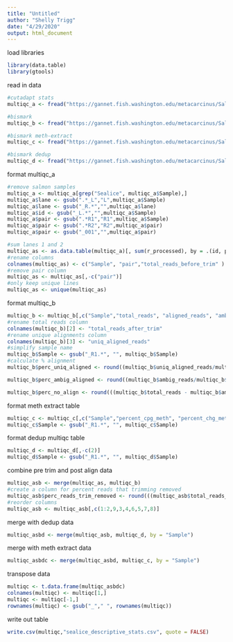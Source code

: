```yaml
---
title: "Untitled"
author: "Shelly Trigg"
date: "4/29/2020"
output: html_document
---
```


load libraries
```r
library(data.table)
library(gtools)
```

read in data 
```r
#cutadapt stats
multiqc_a <- fread("https://gannet.fish.washington.edu/metacarcinus/Salmo_Calig/analyses/20200427/TG_PE_Calig_Aligned/multiqc_data/multiqc_cutadapt.txt", header = TRUE, sep = "\t", stringsAsFactors = FALSE)

#bismark
multiqc_b <- fread("https://gannet.fish.washington.edu/metacarcinus/Salmo_Calig/analyses/20200427/TG_PE_Calig_Aligned/multiqc_data/multiqc_bismark_alignment.txt", header = TRUE, sep = "\t", stringsAsFactors = FALSE)

#bismark meth-extract
multiqc_c <- fread("https://gannet.fish.washington.edu/metacarcinus/Salmo_Calig/analyses/20200427/TG_PE_Calig_Aligned/multiqc_data/multiqc_bismark_methextract.txt", header = TRUE, sep = "\t", stringsAsFactors = FALSE)

#bismark dedup
multiqc_d <- fread("https://gannet.fish.washington.edu/metacarcinus/Salmo_Calig/analyses/20200427/TG_PE_Calig_Aligned/multiqc_data/multiqc_bismark_dedup.txt", header = TRUE, sep = "\t", stringsAsFactors = FALSE)

```


format multiqc_a
```r
#remove salmon samples 
multiqc_a <- multiqc_a[grep("Sealice", multiqc_a$Sample),]
multiqc_a$lane <- gsub(".*_L","L",multiqc_a$Sample)
multiqc_a$lane <- gsub("_R.*","",multiqc_a$lane)
multiqc_a$id <- gsub("_L.*","",multiqc_a$Sample)
multiqc_a$pair <- gsub(".*R1","R1",multiqc_a$Sample)
multiqc_a$pair <- gsub(".*R2","R2",multiqc_a$pair)
multiqc_a$pair <- gsub("_001","",multiqc_a$pair)

#sum lanes 1 and 2
multiqc_as <- as.data.table(multiqc_a)[, sum(r_processed), by = .(id, pair)]
#rename columns
colnames(multiqc_as) <- c("Sample", "pair","total_reads_before_trim" )
#remove pair column
multiqc_as <- multiqc_as[,-c("pair")]
#only keep unique lines
multiqc_as <- unique(multiqc_as)
```


format multiqc_b
```r
multiqc_b <- multiqc_b[,c("Sample","total_reads", "aligned_reads", "ambig_reads")]
#rename total reads column
colnames(multiqc_b)[2] <- "total_reads_after_trim"
#rename unique alignments column
colnames(multiqc_b)[3] <- "uniq_aligned_reads"
#simplify sample name
multiqc_b$Sample <- gsub("_R1.*", "", multiqc_b$Sample)
#calculate % alignment
multiqc_b$perc_uniq_aligned <- round((multiqc_b$uniq_aligned_reads/multiqc_b$total_reads)*100,2)

multiqc_b$perc_ambig_aligned <- round((multiqc_b$ambig_reads/multiqc_b$total_reads)*100,2)

multiqc_b$perc_no_align <- round(((multiqc_b$total_reads - multiqc_b$ambig_reads - multiqc_b$uniq_aligned_reads)/multiqc_b$total_reads)*100, 2)
```

format meth extract table
```r
multiqc_c <- multiqc_c[,c("Sample","percent_cpg_meth", "percent_chg_meth", "percent_chh_meth")]
multiqc_c$Sample <- gsub("_R1.*", "", multiqc_c$Sample)
```

format dedup multiqc table
```r
multiqc_d <- multiqc_d[,-c(2)]
multiqc_d$Sample <- gsub("_R1.*", "", multiqc_d$Sample)
```


combine pre trim and post align data
```r
multiqc_asb <- merge(multiqc_as, multiqc_b)
#create a column for percent reads that trimming removed
multiqc_asb$perc_reads_trim_removed <- round(((multiqc_asb$total_reads_before_trim - multiqc_asb$total_reads_after_trim)/multiqc_asb$total_reads_before_trim)*100,2)
#reorder columns
multiqc_asb <- multiqc_asb[,c(1:2,9,3,4,6,5,7,8)]
```

merge with dedup data
```r
multiqc_asbd <- merge(multiqc_asb, multiqc_d, by = "Sample")
```

merge with meth extract data
```r
multiqc_asbdc <- merge(multiqc_asbd, multiqc_c, by = "Sample")
```

transpose data
```r
multiqc <- t.data.frame(multiqc_asbdc)
colnames(multiqc) <- multiqc[1,]
multiqc <- multiqc[-1,]
rownames(multiqc) <- gsub("_"," ", rownames(multiqc))
```

write out table
```r
write.csv(multiqc,"sealice_descriptive_stats.csv", quote = FALSE)

```